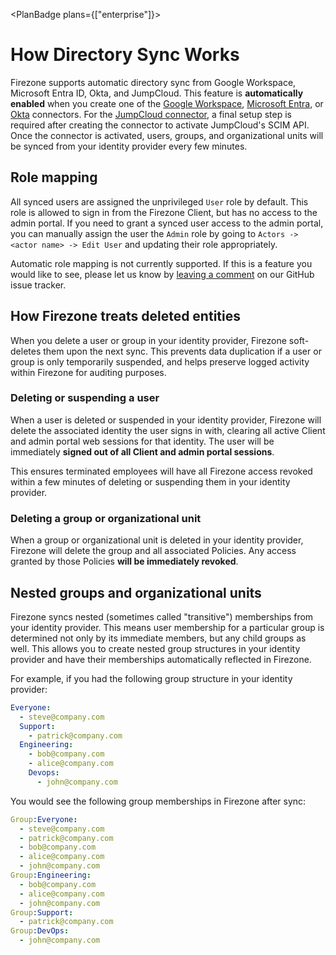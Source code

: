 
<PlanBadge plans={["enterprise"]}>

# How Directory Sync Works

</PlanBadge>

Firezone supports automatic directory sync from Google Workspace, Microsoft
Entra ID, Okta, and JumpCloud. This feature is **automatically enabled** when
you create one of the [Google Workspace](/kb/authenticate/google),
[Microsoft Entra](/kb/authenticate/entra), or [Okta](/kb/authenticate/okta)
connectors. For the [JumpCloud connector](/kb/authenticate/jumpcloud), a final
setup step is required after creating the connector to activate JumpCloud's SCIM
API. Once the connector is activated, users, groups, and organizational units
will be synced from your identity provider every few minutes.

## Role mapping

All synced users are assigned the unprivileged `User` role by default. This role
is allowed to sign in from the Firezone Client, but has no access to the admin
portal. If you need to grant a synced user access to the admin portal, you can
manually assign the user the `Admin` role by going to
`Actors -> <actor name> -> Edit User` and updating their role appropriately.

Automatic role mapping is not currently supported. If this is a feature you
would like to see, please let us know by
[leaving a comment](https://github.com/firezone/firezone/issues/5931) on our
GitHub issue tracker.

## How Firezone treats deleted entities

When you delete a user or group in your identity provider, Firezone soft-deletes
them upon the next sync. This prevents data duplication if a user or group is
only temporarily suspended, and helps preserve logged activity within Firezone
for auditing purposes.

### Deleting or suspending a user

When a user is deleted or suspended in your identity provider, Firezone will
delete the associated identity the user signs in with, clearing all active
Client and admin portal web sessions for that identity. The user will be
immediately **signed out of all Client and admin portal sessions**.

This ensures terminated employees will have all Firezone access revoked within a
few minutes of deleting or suspending them in your identity provider.

### Deleting a group or organizational unit

When a group or organizational unit is deleted in your identity provider,
Firezone will delete the group and all associated Policies. Any access granted
by those Policies **will be immediately revoked**.

## Nested groups and organizational units

Firezone syncs nested (sometimes called "transitive") memberships from your
identity provider. This means user membership for a particular group is
determined not only by its immediate members, but any child groups as well. This
allows you to create nested group structures in your identity provider and have
their memberships automatically reflected in Firezone.

For example, if you had the following group structure in your identity provider:

```yaml
Everyone:
  - steve@company.com
  Support:
    - patrick@company.com
  Engineering:
    - bob@company.com
    - alice@company.com
    Devops:
      - john@company.com
```

You would see the following group memberships in Firezone after sync:

```yaml
Group:Everyone:
  - steve@company.com
  - patrick@company.com
  - bob@company.com
  - alice@company.com
  - john@company.com
Group:Engineering:
  - bob@company.com
  - alice@company.com
  - john@company.com
Group:Support:
  - patrick@company.com
Group:DevOps:
  - john@company.com
```

<SupportOptions />
